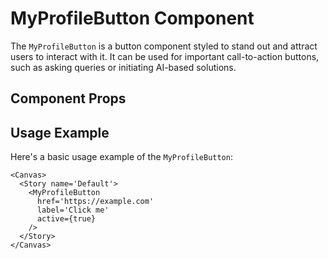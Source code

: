 

<Meta of={MyProfileButton} />

# MyProfileButton Component

The `MyProfileButton` is a button component styled to stand out and attract users to interact with it. It can be used for important call-to-action buttons, such as asking queries or initiating AI-based solutions.

## Component Props

<Canvas of={MyProfileButton.Default} />

<Controls />

## Usage Example

Here's a basic usage example of the `MyProfileButton`:

```tsx
<Canvas>
  <Story name='Default'>
    <MyProfileButton
      href='https://example.com'
      label='Click me'
      active={true}
    />
  </Story>
</Canvas>
```
